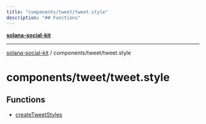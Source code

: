 ```yaml
---
title: "components/tweet/tweet.style"
description: "## Functions"
---
```


[**solana-social-kit**](../../../README.mdx)

***

[solana-social-kit](../../../README.mdx) / components/tweet/tweet.style

# components/tweet/tweet.style

## Functions

- [createTweetStyles](functions/createTweetStyles.mdx)
